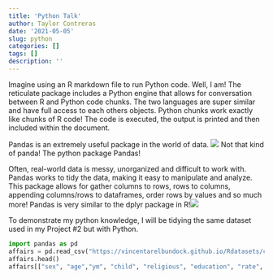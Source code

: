 ```yaml
---
title: 'Python Talk'
author: Taylor Contreras
date: '2021-05-05'
slug: python
categories: []
tags: []
description: ''
---
```

Imagine using an R markdown file to run Python code. Well, I am! The reticulate package includes a Python engine that allows for conversation between R and Python code chunks. The two languages are super similar and have full access to each others objects. Python chunks work exactly like chunks of R code! The code is executed, the output is printed and then included within the document. 

Pandas is an extremely useful package in the world of data. ![](/post/2021-05-05-python_files/Screen Shot 2021-05-08 at 9.49.13 PM.png)
Not that kind of panda! The python package Pandas!

Often, real-world data is messy, unorganized and difficult to work with. Pandas works to tidy the data, making it easy to manipulate and analyze. This package allows for gather columns to rows, rows to columns, appending columns/rows to dataframes, order rows by values and so much more! Pandas is very similar to the dplyr package in R!![](/post/2021-05-05-python_files/Screen Shot 2021-05-08 at 9.55.30 PM.png)

To demonstrate my python knowledge, I will be tidying the same dataset used in my Project #2 but with Python. 

```python
import pandas as pd
affairs = pd.read_csv("https://vincentarelbundock.github.io/Rdatasets/csv/Ecdat/Fair.csv")
affairs.head()
affairs[["sex", "age","ym", "child", "religious", "education", "rate", "nbaffairs"]].head()
```